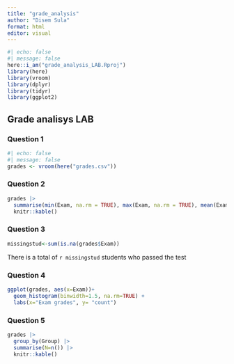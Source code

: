 ```yaml
---
title: "grade_analysis"
author: "Disem Sula"
format: html
editor: visual
---
```


```r
#| echo: false
#| message: false
here::i_am("grade_analysis_LAB.Rproj")
library(here)
library(vroom)
library(dplyr)
library(tidyr)
library(ggplot2)
```

## Grade analisys LAB

### Question 1
```r
#| echo: false
#| message: false
grades <- vroom(here("grades.csv"))
```

### Question 2
```r
grades |>
  summarise(min(Exam, na.rm = TRUE), max(Exam, na.rm = TRUE), mean(Exam,na.rm = TRUE),n()) |>
  knitr::kable()
```

### Question 3
```r
missingstud<-sum(is.na(grades$Exam))
```
There is a total of `r missingstud` students who passed the test

### Question 4
```r
ggplot(grades, aes(x=Exam))+
  geom_histogram(binwidth=1.5, na.rm=TRUE) +
  labs(x="Exam grades", y= "count")
```

### Question 5
```r
grades |>
  group_by(Group) |>
  summarise(N=n()) |>
  knitr::kable()
```


